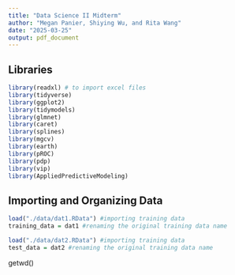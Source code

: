 ```yaml
---
title: "Data Science II Midterm"
author: "Megan Panier, Shiying Wu, and Rita Wang"
date: "2025-03-25"
output: pdf_document
---
```


## Libraries
```r
library(readxl) # to import excel files
library(tidyverse)
library(ggplot2)
library(tidymodels)
library(glmnet)
library(caret)
library(splines)
library(mgcv)
library(earth)
library(pROC)
library(pdp)
library(vip)
library(AppliedPredictiveModeling)
```

## Importing and Organizing Data
```r
load("./data/dat1.RData") #importing training data
training_data = dat1 #renaming the original training data name

load("./data/dat2.RData") #importing training data
test_data = dat2 #renaming the original training data name
```

getwd()

